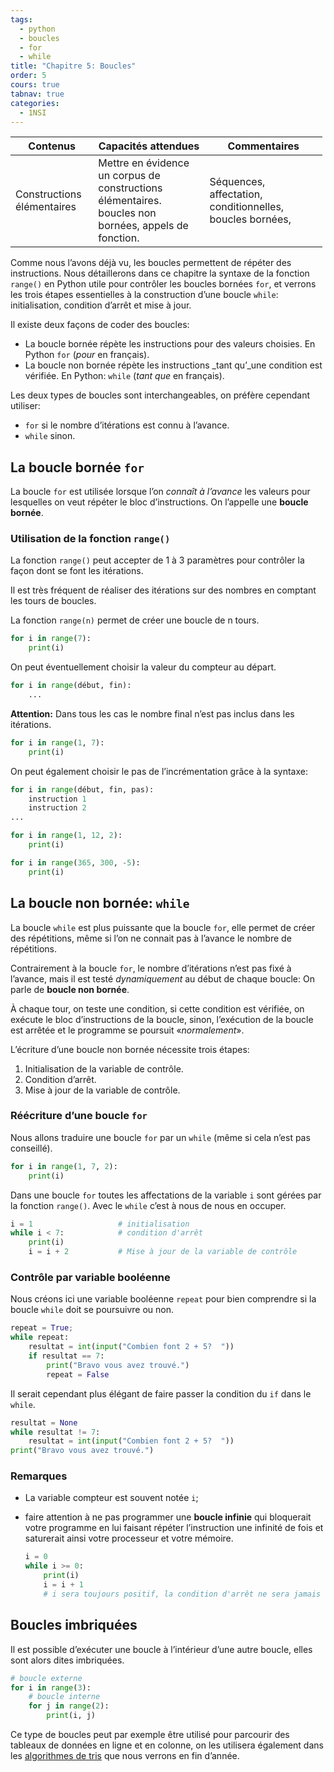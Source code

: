 ```yaml
---
tags:
  - python
  - boucles
  - for
  - while
title: "Chapitre 5: Boucles"
order: 5
cours: true
tabnav: true
categories:
  - 1NSI
---
```


::: programme
+------------------------+---------------------------------+-----------------------------------+
| Contenus               | Capacités attendues             | Commentaires                      |
+========================+=================================+===================================+
| Constructions          | Mettre en évidence un corpus    | Séquences, affectation,           |
| élémentaires           | de constructions élémentaires.  | conditionnelles, boucles bornées, |
|                        | boucles non bornées, appels de  |                                   |
|                        | fonction.                       |                                   |
+------------------------+---------------------------------+-----------------------------------+
:::

::: {.intro layout-ncol=2}

Comme nous l'avons déjà vu, les boucles permettent de répéter des instructions. Nous détaillerons
dans ce chapitre la syntaxe de la fonction `range()` en Python utile pour contrôler les boucles
bornées `for`, et verrons les trois étapes essentielles à la construction d'une boucle `while`:
initialisation, condition d'arrêt et mise à jour.

<wc-wikimage title="RepeatUntil.svg" caption="Les boucles font partie des ingrédients indispensables des algorithmes et vous les avez certainement déjà rencontrés en Scratch en collège."></wc-wikimage>


:::

Il existe deux façons de coder des boucles:

- La boucle bornée répète les instructions pour des valeurs choisies. En Python `for` (*pour* en
  français).
- La boucle non bornée répète les instructions _tant qu'_une condition est vérifiée. En Python:
  `while` (*tant que* en français).

Les deux types de boucles sont interchangeables, on préfère cependant utiliser:

- `for` si le nombre d'itérations est connu à l'avance.
- `while` sinon.


## La boucle bornée `for`

La boucle `for` est utilisée lorsque l'on _connaît à l'avance_ les valeurs pour lesquelles on veut
répéter le bloc d'instructions. On l'appelle une **boucle bornée**.

### Utilisation de la fonction `range()`

::: prop
La fonction `range()` peut accepter de 1 à 3 paramètres pour contrôler la façon dont se font les itérations.
:::

Il est très fréquent de réaliser des itérations sur des nombres en comptant les tours de boucles.

La fonction `range(n)` permet de créer une boucle de n tours.

```python
for i in range(7):
    print(i)
```

On peut éventuellement choisir la valeur du compteur au départ.

```python
for i in range(début, fin):
    ...
```
**Attention:** Dans tous les cas le nombre final n'est pas inclus dans les itérations.

```python
for i in range(1, 7):
    print(i)
```

On peut également choisir le pas de l'incrémentation grâce à la syntaxe:

```python
for i in range(début, fin, pas):
    instruction 1
    instruction 2
...
```

```python
for i in range(1, 12, 2):
    print(i)
```

```python
for i in range(365, 300, -5):
    print(i)
```



## La boucle non bornée: `while`

La boucle `while` est plus puissante que la boucle `for`, elle permet de créer des répétitions,
même si l'on ne connait pas à l'avance le nombre de répétitions.

Contrairement à la boucle `for`, le nombre d'itérations n'est pas fixé à l'avance, mais il est
testé _dynamiquement_ au début de chaque boucle: On parle de **boucle non bornée**.

À chaque tour, on teste une condition, si cette condition est vérifiée, on exécute le bloc
d'instructions de la boucle, sinon, l'exécution de la boucle est arrêtée et le programme se
poursuit «_normalement_».

L'écriture d'une boucle non bornée nécessite trois étapes:

1. Initialisation de la variable de contrôle.
2. Condition d'arrêt.
3. Mise à jour de la variable de contrôle.

### Réécriture d'une boucle `for`

Nous allons traduire une boucle `for` par un `while` (même si cela n'est pas conseillé).

```python
for i in range(1, 7, 2):
    print(i)
```

Dans une boucle `for` toutes les affectations de la variable `i` sont gérées par la fonction `range()`. Avec le `while` c'est à nous de nous en occuper.

```python
i = 1                   # initialisation
while i < 7:            # condition d'arrêt
    print(i)
    i = i + 2           # Mise à jour de la variable de contrôle
```

### Contrôle par variable booléenne

Nous créons ici une variable booléenne `repeat` pour bien comprendre si la boucle `while` doit se
poursuivre ou non.

```python
repeat = True;
while repeat:
    resultat = int(input("Combien font 2 + 5?  "))
    if resultat == 7:
        print("Bravo vous avez trouvé.")
        repeat = False
```

Il serait cependant plus élégant de faire passer la condition du `if` dans le `while`.

```python
resultat = None
while resultat != 7:
    resultat = int(input("Combien font 2 + 5?  "))
print("Bravo vous avez trouvé.")
```


### Remarques

- La variable compteur est souvent notée `i`;
- faire attention à ne pas programmer une **boucle infinie** qui bloquerait votre programme en lui
  faisant répéter l'instruction une infinité de fois et saturerait ainsi votre processeur et
  votre mémoire.

  ```python
  i = 0
  while i >= 0:
      print(i)
      i = i + 1
      # i sera toujours positif, la condition d'arrêt ne sera jamais vraie
  ```

## Boucles imbriquées

Il est possible d'exécuter une boucle à l'intérieur d'une autre boucle, elles sont alors dites imbriquées.

```python
# boucle externe
for i in range(3):
    # boucle interne
    for j in range(2):
        print(i, j)
```

Ce type de boucles peut par exemple être utilisé pour parcourir des tableaux de données en ligne et
en colonne, on les utilisera également dans les
[algorithmes de tris](/1g/nsi/8-algorithmique/2-algorithmes-de-tri) que nous verrons en fin
d'année.